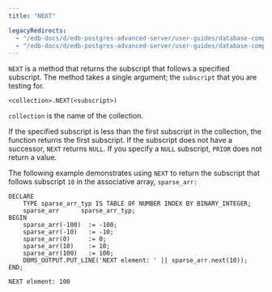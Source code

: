 ```yaml
---
title: "NEXT"

legacyRedirects:
  - "/edb-docs/d/edb-postgres-advanced-server/user-guides/database-compatibility-stored-procedural-language-guide/13/next.html"
  - "/edb-docs/d/edb-postgres-advanced-server/user-guides/database-compatibility-stored-procedural-language-guide/latest/next.html"
---
```


<div id="next" class="registered_link"></div>

`NEXT` is a method that returns the subscript that follows a specified subscript. The method takes a single argument; the `subscript` that you are testing for.

```text
<collection>.NEXT(<subscript>)
```

`collection` is the name of the collection.

If the specified subscript is less than the first subscript in the collection, the function returns the first subscript. If the subscript does not have a successor, `NEXT` returns `NULL`. If you specify a `NULL` subscript, `PRIOR` does not return a value.

The following example demonstrates using `NEXT` to return the subscript that follows subscript `10` in the associative array, `sparse_arr:`

```text
DECLARE
    TYPE sparse_arr_typ IS TABLE OF NUMBER INDEX BY BINARY_INTEGER;
    sparse_arr      sparse_arr_typ;
BEGIN
    sparse_arr(-100)  := -100;
    sparse_arr(-10)   := -10;
    sparse_arr(0)     := 0;
    sparse_arr(10)    := 10;
    sparse_arr(100)   := 100;
    DBMS_OUTPUT.PUT_LINE('NEXT element: ' || sparse_arr.next(10));
END;

NEXT element: 100
```

